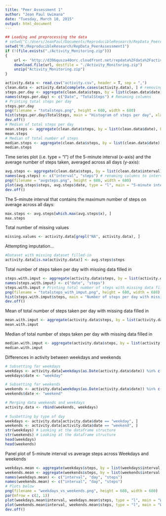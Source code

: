 ```yaml
---
title: "Peer Assessment 1"
author: "Jean Paul Uwimana"
date: "Tuesday, March 10, 2015"
output: html_document
---
```



```r
## Loading and preprocessing the data
# setwd("C:/Users/JeanPaul/Documents/ReproducibleResearch/RepData_PeerAssessment1")
setwd("M:/ReproducibleResearch/RepData_PeerAssessment1")
if (!(file.exists("./Activity_Monitoring.zip")))
{
    url <- "http://d396qusza40orc.cloudfront.net/repdata%2Fdata%2Factivity.zip"
    download.file(url, destfile = "./Activity_Monitoring.zip")
    unzip("Activity_Monitoring.zip")   
}

activity.data <- read.csv("activity.csv", header = T, sep = ",")
clean.data <- activity.data[complete.cases(activity.data), ] # removing NAs
steps.per.day <- aggregate(clean.data$steps, by = list(clean.data$date), FUN = sum, na.rm = T)
names(steps.per.day) <- c("Date", "TotalSteps") # Renaming columns 
# Printing total steps per day
steps.per.day
png(filename = "totalsteps.png", height = 680, width = 680)
hist(steps.per.day$TotalSteps, main = "Histogram of steps per day", xlab = "Steps per day", col = "red") 
dev.off()
# Median of total steps per day
mean.steps <- aggregate(clean.data$steps, by = list(clean.data$date), FUN = mean)
mean.steps
# Median of total number of steps
median.steps <- aggregate(clean.data$steps, by = list(clean.data$date), FUN = median)
median.steps
```
Time series plot (i.e. type = "l") of the 5-minute interval (x-axis) and the average number of steps taken, averaged across all days (y-axis):

```r
avg.steps <- aggregate(clean.data$steps, by = list(clean.data$interval), FUN = mean)
names(avg.steps) <- c("interval", "steps") # renaming columns to interval & steps, respectively
png(filename = "avgsteps.png", height = 680, width = 680)
plot(avg.steps$steps, avg.steps$date, type = "l", main = "5-minute interval vs Average number of steps", xlab = "5-minute interval", ylab = "Average number of steps", col = "blue")
dev.off()
```

The 5-minute interval that contains the maximum number of steps on average across all days:
```r
max.steps <- avg.steps[which.max(avg.steps$x), ]
max.steps
```

Total number of missing values
```r
missing.values <- activity.data[grepl("NA", activity.data), ]
```

Attempting imputation...
```r
#Dataset with missing dataset filled-in
activity.data[is.na(activity.data)] <- avg.steps$steps 
```

Total number of steps taken per day with missing data filled in
```r
steps.with.imput <- aggregate(activity.data$steps, by = list(activity.data$date), FUN = sum, na.rm = T)
names(steps.with.imput) <- c("date", "steps")
steps.with.imput # Printing total number of steps with missing data filled in
png(filename = "totalsteps_with_imput.png", height = 680, width = 680)
hist(steps.with.imput$steps, main = "Number of steps per day with missing data filled in", xlab = "Steps per day", col = "red")
dev.off()
```

Mean of total number of steps taken per day with missing data filled in
```r
mean.with.imput <- aggregate(activity.data$steps, by = list(activity.data$date), FUN = mean)
mean.with.imput
```

Median of total number of steps taken per day with missing data filled in 
```r
median.with.imput <- aggregate(activity.data$steps, by = list(activity.data$date), FUN = median)
median.with.imput
```

Differences in activity between weekdays and weekends
```r
# Subsetting for weekdays
weekdays <- activity.data[weekdays(as.Date(activity.data$date)) %in% c("Monday", "Tuesday", "Wednesday", "Thursday", "Friday"), ]
weekdays$date <- "weekday" 

# Subsetting for weekends
weekends <- activity.data[weekdays(as.Date(activity.data$date)) %in% c("Saturday", "Sunday"), ]
weekends$date <- "weekend"

# Merging data weekends and weekdays
activity.data <- rbind(weekends, weekdays)
  
# Susbetting by type of day
weekdays <- activity.data[activity.data$date == "weekday", ]
weekends <- activity.data[activity.data$date == "weekend", ]
str(weekdays) # Looking at the dataframe structure
str(weekends) # Looking at the dataframe structure
head(weekdays)
head(weekends)
```
Panel plot of 5-minute interval vs average steps across Weekdays and weekends
```r
weekdays.mean <- aggregate(weekdays$steps, by = list(weekdays$interval, weekdays$date), FUN = mean) # Averaged weekdays
weekends.mean <- aggregate(weekends$steps, by = list(weekends$interval, weekends$date), FUN = mean) # Averaged weekends
names(weekdays.mean) <- c("interval", "day", "steps")
names(weekends.mean) <- c("interval", "day", "steps")
# Plots below
png(filename = "weekdays_vs_weekends.png", height = 680, width = 680)
par(mfrow = c(2, 1))
plot(weekdays.mean$interval, weekdays.mean$steps, type = "l", main = "Weekday", xlab = "5-minute interval", ylab = "Number of steps", col = "blue")
plot(weekends.mean$interval, weekends.mean$steps, type = "l", main = "Weekend", xlab = "5-minute interval", ylab = "Number of steps", col = "blue")
dev.off()
```